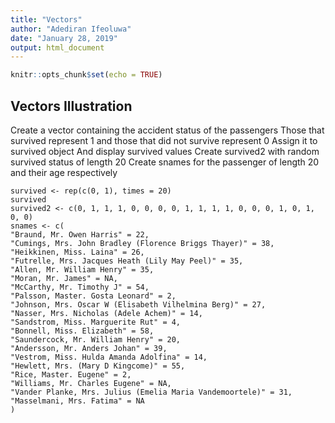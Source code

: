 ```yaml
---
title: "Vectors"
author: "Adediran Ifeoluwa"
date: "January 28, 2019"
output: html_document
---
```


```r
knitr::opts_chunk$set(echo = TRUE)
```

## Vectors Illustration

Create a vector containing the accident status of the passengers
Those that survived represent 1 and those that did not survive represent 0
Assign it to survived object
And display survived values
Create survived2 with random survived status of length 20
Create snames for the passenger of length 20 and their age respectively

```
survived <- rep(c(0, 1), times = 20)
survived
survived2 <- c(0, 1, 1, 1, 0, 0, 0, 0, 1, 1, 1, 1, 0, 0, 0, 1, 0, 1, 0, 0)
snames <- c(
"Braund, Mr. Owen Harris" = 22,
"Cumings, Mrs. John Bradley (Florence Briggs Thayer)" = 38,
"Heikkinen, Miss. Laina" = 26,
"Futrelle, Mrs. Jacques Heath (Lily May Peel)" = 35,
"Allen, Mr. William Henry" = 35,
"Moran, Mr. James" = NA,
"McCarthy, Mr. Timothy J" = 54,
"Palsson, Master. Gosta Leonard" = 2,
"Johnson, Mrs. Oscar W (Elisabeth Vilhelmina Berg)" = 27,
"Nasser, Mrs. Nicholas (Adele Achem)" = 14,
"Sandstrom, Miss. Marguerite Rut" = 4,
"Bonnell, Miss. Elizabeth" = 58,
"Saundercock, Mr. William Henry" = 20,
"Andersson, Mr. Anders Johan" = 39,
"Vestrom, Miss. Hulda Amanda Adolfina" = 14,
"Hewlett, Mrs. (Mary D Kingcome)" = 55,
"Rice, Master. Eugene" = 2,
"Williams, Mr. Charles Eugene" = NA,
"Vander Planke, Mrs. Julius (Emelia Maria Vandemoortele)" = 31,
"Masselmani, Mrs. Fatima" = NA
)


``` 
